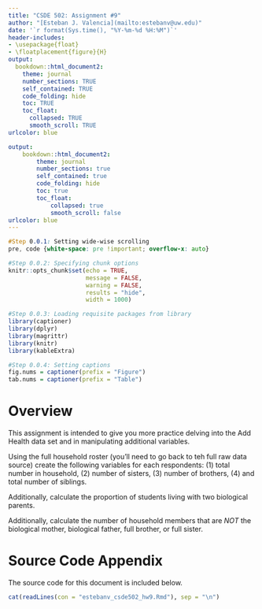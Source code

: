```yaml
---
title: "CSDE 502: Assignment #9"
author: "[Esteban J. Valencia](mailto:estebanv@uw.edu)"
date: '`r format(Sys.time(), "%Y-%m-%d %H:%M")`'
header-includes:
- \usepackage{float} 
- \floatplacement{figure}{H}
output:
  bookdown::html_document2:
    theme: journal
    number_sections: TRUE
    self_contained: TRUE
    code_folding: hide
    toc: TRUE
    toc_float:
      collapsed: TRUE
      smooth_scroll: TRUE
urlcolor: blue

output: 
    bookdown::html_document2:
        theme: journal
        number_sections: true
        self_contained: true
        code_folding: hide
        toc: true
        toc_float:
            collapsed: true
            smooth_scroll: false
urlcolor: blue        
---
```

```css
#Step 0.0.1: Setting wide-wise scrolling
pre, code {white-space: pre !important; overflow-x: auto}

```

```r
#Step 0.0.2: Specifying chunk options
knitr::opts_chunk$set(echo = TRUE, 
                      message = FALSE, 
                      warning = FALSE, 
                      results = "hide",
                      width = 1000)

#Step 0.0.3: Loading requisite packages from library
library(captioner)
library(dplyr)
library(magrittr)
library(knitr)
library(kableExtra)

#Step 0.0.4: Setting captions
fig.nums = captioner(prefix = "Figure")
tab.nums = captioner(prefix = "Table")
```

# Overview

This assignment is intended to give you more practice delving into the Add Health data set and in manipulating additional variables.

Using the full household roster (you'll need to go back to teh full raw data source) create the following variables for each respondents: (1) total number in household, (2) number of sisters, (3) number of brothers, (4) and total number of siblings.

Additionally, calculate the proportion of students living with two biological parents. 

Additionally, calculate the number of household members that are *NOT* the biological mother, biological father, full brother, or full sister.

# Source Code Appendix

The source code for this document is included below.
```r
cat(readLines(con = "estebanv_csde502_hw9.Rmd"), sep = "\n")
```